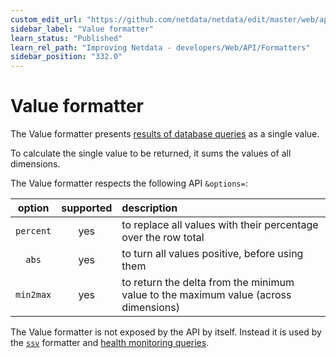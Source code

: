 ```yaml
---
custom_edit_url: "https://github.com/netdata/netdata/edit/master/web/api/formatters/value/README.md"
sidebar_label: "Value formatter"
learn_status: "Published"
learn_rel_path: "Improving Netdata - developers/Web/API/Formatters"
sidebar_position: "332.0"
---
```



# Value formatter

The Value formatter presents [results of database queries](/docs/second-move-exporting-data/rest-api-for-database-queries) as a single value.

To calculate the single value to be returned, it sums the values of all dimensions.

The Value formatter respects the following API `&options=`:

| option    | supported | description |
|:----:     |:-------:  |:----------  |
| `percent` | yes       | to replace all values with their percentage over the row total|
| `abs`     | yes       | to turn all values positive, before using them |
| `min2max` | yes       | to return the delta from the minimum value to the maximum value (across dimensions)|

The Value formatter is not exposed by the API by itself.
Instead it is used by the [`ssv`](/docs/improving-netdata---developers/web/api/formatters/ssv-formatter) formatter
and [health monitoring queries](/docs/alerts-and-notifications).


